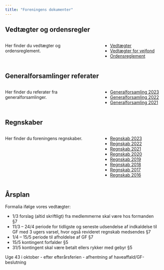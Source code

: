 ```yaml
---
title: "Foreningens dokumenter"
---
```



## Vedtægter og ordensregler

::: columns
::: {.column width="55%"}
Her finder du vedtægter og ordensreglement.
:::

::: {.column width="5%"}
:::

::: {.column width="40%"}
-   [Vedtægter](dok_forening/Vedtægter_2014.pdf)
-   [Vedtægter for vejfond](dok_forening/Vedtægter_vejfond.pdf)
-   [Ordensreglement](dok_forening/Ordensreglement_2014-04-05.pdf)
:::
:::

## Generalforsamlinger referater

::: columns
::: {.column width="55%"}
Her finder du referater fra generalforsamlinger.
:::

::: {.column width="5%"}
:::

::: {.column width="40%"}
- [Generalforsamling 2023](dok_forening/GF_referat_2023.pdf)
- [Generalforsamling 2022](dok_forening/GF_referat_2022.pdf)
- [Generalforsamling 2021](dok_forening/GF_referat_2021.pdf)
:::
:::

## Regnskaber

::: columns
::: {.column width="55%"}
Her finder du foreningens regnskaber.
:::

::: {.column width="5%"}
:::

::: {.column width="40%"}
-   [Regnskab 2023](dok_forening/Regnskab_2023.pdf)
-   [Regnskab 2022](dok_forening/Regnskab_2022.pdf)
-   [Regnskab 2021](dok_forening/Regnskab_2021.pdf)
-   [Regnskab 2020](dok_forening/Regnskab_2020.pdf)
-   [Regnskab 2019](dok_forening/Regnskab_2019.pdf)
-   [Regnskab 2018](dok_forening/Regnskab_2018.pdf)
-   [Regnskab 2017](dok_forening/Regnskab_2017.pdf)
-   [Regnskab 2016](dok_forening/Regnskab_2016.pdf)
:::
:::


## Årsplan

Formalia ifølge vores vedtægter:

- 1/3 forslag (altid skriftligt) fra medlemmerne skal være hos formanden §7
- 11/3 – 24/4 periode for tidligste og seneste udsendelse af indkaldelse til GF med 3 ugers varsel, hvor også revideret regnskab medsendes §7
- 1/4 – 15/5 periode til afholdelse af GF §7
- 15/5 kontingent forfalder §5
- 31/5 kontingent skal være betalt ellers rykker med gebyr §5

Uge 43 i oktober - efter efterårsferien - afhentning af haveaffald/GF-beslutning



